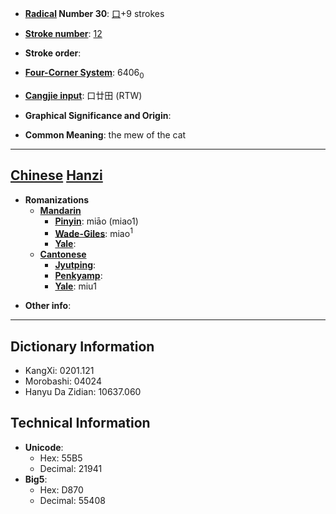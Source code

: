 * '''[[Wiktionary:Chinese radical index| Radical]] Number 30''': [[Wiktionary:Chinese radical index 口|口]]+9 strokes

* '''[[Wiktionary:Chinese total strokes index|Stroke number]]''': [[Wiktionary:Chinese total strokes index 12|12]]

* '''Stroke order''': 

* '''[[Wiktionary:Chinese four corner index|Four-Corner System]]''': 6406<sub>0</sub>

* '''[[Wiktionary:Chinese Cangjie index|Cangjie input]]''': 口廿田 (RTW)

* '''Graphical Significance and Origin''': 

* '''Common Meaning''': the mew of the cat

----

== [[Chinese]] [[Hanzi]] ==

* '''Romanizations'''
** '''[[Mandarin]]'''
*** '''[[Pinyin]]''': miāo (miao1)
*** '''[[Wade-Giles]]''': miao<sup>1</sup>
*** '''[[Yale]]''': 
** '''[[Cantonese]]'''
*** '''[[Jyutping]]''':
*** '''[[Penkyamp]]''': 
*** '''[[Yale]]''': miu1

* '''Other info''': 

----

== Dictionary Information ==

* KangXi: 0201.121
* Morobashi: 04024
* Hanyu Da Zidian: 10637.060

== Technical Information ==

* '''Unicode''':
** Hex: 55B5
** Decimal: 21941
* '''Big5''':
** Hex: D870
** Decimal: 55408